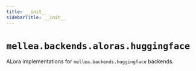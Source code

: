 ```yaml
---
title: __init__
sidebarTitle: __init__
---
```


# `mellea.backends.aloras.huggingface`


ALora implementations for `mellea.backends.huggingface` backends.
